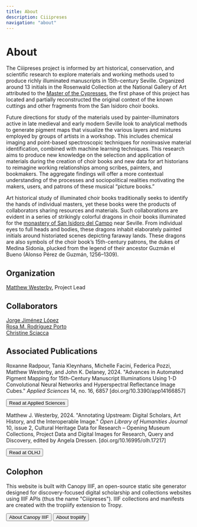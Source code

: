 ```yaml
---
title: About
description: Ciiipreses
navigation: "about"
---
```


# About

The Ciiipreses project is informed by art historical, conservation, and scientific research to explore materials and working methods used to produce richly illuminated manuscripts in 15th-century Seville. Organized around 13 initials in the Rosenwald Collection at the National Gallery of Art attributed to the [Master of the Cypresses](https://www.nga.gov/collection/artist-info.4668.html), the first phase of this project has located and partially reconstructed the original context of the known cuttings and other fragments from the San Isidoro choir books.

Future directions for study of the materials used by painter-illuminators active in late medieval and early modern Seville look to analytical methods to generate pigment maps that visualize the various layers and mixtures employed by groups of artists in a workshop. This includes chemical imaging and point-based spectroscopic techniques for noninvasive material identification, combined with machine learning techniques. This research aims to produce new knowledge on the selection and application of materials during the creation of choir books and new data for art historians to reimagine working relationships among scribes, painters, and bookmakers. The aggregate findings will offer a more contextual understanding of the processes and sociopolitical realities motivating the makers, users, and patrons of these musical “picture books.”

Art historical study of illuminated choir books traditionally seeks to identify the hands of individual masters, yet these books were the products of collaborators sharing resources and materials. Such collaborations are evident in a series of strikingly colorful dragons in choir books illuminated for the [monastery of San Isidoro del Campo](https://www.juntadeandalucia.es/cultura/enclaves/enclave-monumental-san-isidoro-del-campo) near Seville. From individual eyes to full heads and bodies, these dragons inhabit elaborately painted initials around historiated scenes depicting faraway lands. These dragons are also symbols of the choir book’s 15th-century patrons, the dukes of Medina Sidonia, plucked from the legend of their ancestor Guzmán el Bueno (Alonso Pérez de Guzmán, 1256–1309).

<Card iiifContent="https://ciiipreses.github.io/sanisidoro/iiif/4wz3hllcvpmkgrueniekj/manifest.json"/>

## Organization

[Matthew Westerby](https://orcid.org/0000-0003-0903-8200), Project Lead

## Collaborators

[Jorge Jiménez López](https://orcid.org/0000-0001-9936-8291)\
[Rosa M. Rodríguez Porto](https://orcid.org/0000-0001-6654-7293)\
[Christine Sciacca](https://thewalters.academia.edu/ChristineSciacca)

## Associated Publications

Roxanne Radpour, Tania Kleynhans, Michelle Facini, Federica Pozzi, Matthew Westerby, and John K. Delaney, 2024.
"Advances in Automated Pigment Mapping for 15th-Century Manuscript Illuminations Using 1-D Convolutional Neural Networks and Hyperspectral Reflectance Image Cubes."
<em>Applied Sciences</em> 14, no. 16, 6857
[doi.org/10.3390/app14166857]

<ButtonWrapper>
  <Button href="https://doi.org/10.3390/app14166857" target="_blank">
    Read at Applied Sciences
  </Button>
</ButtonWrapper>

Matthew J. Westerby, 2024.
"Annotating Upstream: Digital Scholars, Art History, and the Interoperable Image."
<em>Open Library of Humanities Journal</em> 10, issue 2, Cultural Heritage Data for Research – Opening Museum Collections, Project Data and Digital Images for Research, Query and Discovery, edited by Angela Dressen.
[doi.org/10.16995/olh.17217]

<ButtonWrapper>
  <Button href="https://doi.org/10.16995/olh.17217" target="_blank">
    Read at OLHJ
  </Button>
</ButtonWrapper>

## Colophon

This website is built with Canopy IIIF, an open-source static site generator designed for discovery-focused digital scholarship and collections websites using IIIF APIs (thus the name "Ciiipreses"). IIIF collections and manifests are created with the tropiiify extension to Tropy.

<ButtonWrapper>
  <Button href="https://canopy-iiif.github.io/docs/" target="_blank">
    About Canopy IIIF
  </Button>
</ButtonWrapper>

<ButtonWrapper>
  <Button href="https://github.com/arkalab/tropiiify" target="_blank">
    About tropiiify
  </Button>
</ButtonWrapper>
